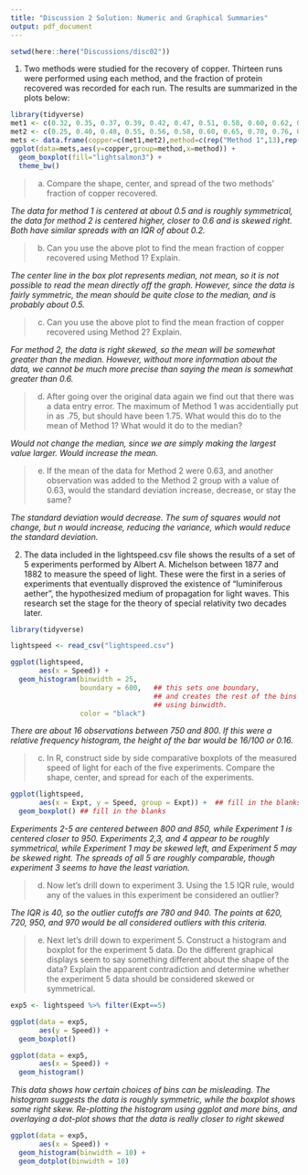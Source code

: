 ```yaml
---
title: "Discussion 2 Solution: Numeric and Graphical Summaries"
output: pdf_document
---
```


```r
setwd(here::here("Discussions/disc02"))
```


1.  Two methods were studied for the recovery of copper. Thirteen runs were performed using each method, and the fraction of protein recovered was recorded for each run. The results are summarized in the plots below:


```r
library(tidyverse)
met1 <- c(0.32, 0.35, 0.37, 0.39, 0.42, 0.47, 0.51, 0.58, 0.60, 0.62, 0.65, 0.68, 0.75)
met2 <- c(0.25, 0.40, 0.48, 0.55, 0.56, 0.58, 0.60, 0.65, 0.70, 0.76, 0.80, 0.91, 0.99)
mets <- data.frame(copper=c(met1,met2),method=c(rep("Method 1",13),rep("Method 2",13)))
ggplot(data=mets,aes(y=copper,group=method,x=method)) + 
  geom_boxplot(fill="lightsalmon3") + 
  theme_bw()
```


>a.  Compare the shape, center, and spread of the two methods' fraction of copper recovered.

*The data for method 1 is centered at about 0.5 and is roughly symmetrical, the data for method 2 is centered higher, closer to 0.6 and is skewed right. Both have similar spreads with an IQR of about 0.2.*

>b.  Can you use the above plot to find the mean fraction of copper recovered using Method 1? Explain.

*The center line in the box plot represents median, not mean, so it is not possible to read the mean directly off the graph. However, since the data is fairly symmetric, the mean should be quite close to the median, and is probably about 0.5.*

>c.  Can you use the above plot to find the mean fraction of copper recovered using Method 2? Explain.

*For method 2, the data is right skewed, so the mean will be somewhat greater than the median. However, without more information about the data, we cannot be much more precise than saying the mean is somewhat greater than 0.6.*

<!-- >d.  Would adding a new observation with a value of 0.9 to the Method 1 group change the IQR? If so, in which direcetion?  -->

<!-- *Before adding the new observation, there were 13 observations, so the median would be the 7th smallest, the 1st quartile would be the 4th smallest, and the 3rd quartile would be the 10th smallest. After adding the new observation, there would be 14 observations, so the median would be the mean of the 7th and 8th, the 1st quartile would be the 4th smallest, and the 3rd quartile would be the 11th smallest. So the IQR would increase by the difference between the 11th and 10th smallest observations. Note this difference could be zero.* -->

>d.  After going over the original data again we find out that there was a data entry error. The maximum of Method 1 was accidentially put in as .75, but should have been 1.75. What would this do to the mean of Method 1? What would it do to the median?

*Would not change the median, since we are simply making the largest value larger. Would increase the mean.*

>e.  If the mean of the data for Method 2 were 0.63, and another observation was added to the Method 2 group with a value of 0.63, would the standard deviation increase, decrease, or stay the same?

*The standard deviation would decrease. The sum of squares would not change, but n would increase, reducing the variance, which would reduce the standard deviation.*




\vspace{1cm}


2.  The data included in the lightspeed.csv file shows the results of a set of 5 experiments performed by Albert A. Michelson between 1877 and 1882 to measure the speed of light. These were the first in a series of experiments that eventually disproved the existence of "luminiferous aether", the hypothesized medium of propagation for light waves. This research set the stage for the theory of special relativity two decades later.


```r
library(tidyverse)

lightspeed <- read_csv("lightspeed.csv")

ggplot(lightspeed, 
       aes(x = Speed)) + 
  geom_histogram(binwidth = 25,    
                 boundary = 600,   ## this sets one boundary, 
                                   ## and creates the rest of the bins
                                   ## using binwidth.
                 color = "black")

```

*There are about 16 observations between 750 and 800. If this were a relative frequency histogram, the height of the bar would be 16/100 or 0.16.*

>  c. In R, construct side by side comparative boxplots of the measured speed of light for each of the five experiments. 
Compare the shape, center, and spread for each of the experiments.

```r
ggplot(lightspeed, 
       aes(x = Expt, y = Speed, group = Expt)) +  ## fill in the blanks!!!
  geom_boxplot() ## fill in the blanks
```

*Experiments 2-5 are centered between 800 and 850, while Experiment 1 is centered closer to 950. Experiments 2,3, and 4 appear to be roughly symmetrical, while Experiment 1 may be skewed left, and Experiment 5 may be skewed right. The spreads of all 5 are roughly comparable, though experiment 3 seems to have the least variation.*

>  d. Now let's drill down to experiment 3. Using the 1.5 IQR rule, would any of the values in this experiment be considered an outlier?

*The IQR is 40, so the outlier cutoffs are 780 and 940. The points at 620, 720, 950, and 970 would be all considered outliers with this criteria.*

>  e. Next let's drill down to experiment 5. Construct a histogram and boxplot for the experiment 5 data.  Do the different graphical displays seem to say something different about the shape of the data? Explain the apparent contradiction and determine whether the experiment 5 data should be considered skewed or symmetrical.

```r
exp5 <- lightspeed %>% filter(Expt==5)

ggplot(data = exp5, 
       aes(y = Speed)) + 
  geom_boxplot()

ggplot(data = exp5, 
       aes(x = Speed)) + 
  geom_histogram()
```


*This data shows how certain choices of bins can be misleading. The histogram suggests the data is roughly symmetric, while the boxplot shows some right skew. Re-plotting the histogram using ggplot and more bins, and overlaying a dot-plot shows that the data is really closer to right skewed*

```r
ggplot(data = exp5, 
       aes(x = Speed)) + 
  geom_histogram(binwidth = 10) + 
  geom_dotplot(binwidth = 10)
```













